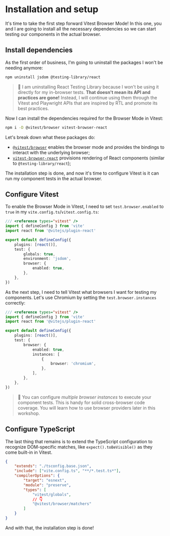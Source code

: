 # Installation and setup

It's time to take the first step forward Vitest Browser Mode! In this one, you and I are going to install all the necessary dependencies so we can start testing our components in the actual browser.

## Install dependencies

As the first order of business, I'm going to uninstall the packages I won't be needing anymore:

```sh nonumber
npm uninstall jsdom @testing-library/react
```

> 🦉 I am uninstalling React Testing Library because I won't be using it directly for my in-browser tests. **That doesn't mean its API and practices are gone!** Instead, I will continue using them through the Vitest and Playwright APIs that are inspired by RTL and promote its best practices.

Now I can install the dependencies required for the Browser Mode in Vitest:

```sh nonumber
npm i -D @vitest/browser vitest-browser-react
```

Let's break down what these packages do:

- [`@vitest/browser`](https://www.npmjs.com/package/@vitest/browser) enables the browser mode and provides the bindings to interact with the underlying browser;
- [`vitest-browser-react`](https://www.npmjs.com/package/vitest-browser-react) provisions rendering of React components (similar to `@testing-library/react`);

The installation step is done, and now it's time to configure Vitest is it can run my component tests in the actual browser.

## Configure Vitest

To enable the Browser Mode in Vitest, I need to set `test.browser.enabled` to `true` in my `vite.config.ts`/`vitest.config.ts`:

```ts filename=vite.config.ts remove=9 add=10-12
/// <reference types="vitest" />
import { defineConfig } from 'vite'
import react from '@vitejs/plugin-react'

export default defineConfig({
	plugins: [react()],
	test: {
		globals: true,
		environment: 'jsdom',
		browser: {
			enabled: true,
		},
	},
})
```

As the next step, I need to tell Vitest what browsers I want for testing my components. Let's use Chromium by setting the `test.browser.instances` correctly:

```ts filename=vite.config.ts add=10-14
/// <reference types="vitest" />
import { defineConfig } from 'vite'
import react from '@vitejs/plugin-react'

export default defineConfig({
	plugins: [react()],
	test: {
		browser: {
			enabled: true,
			instances: [
				{
					browser: 'chromium',
				},
			],
		},
	},
})
```

> 🦉 You can configure _multiple browser instances_ to execute your component tests. This is handy for solid cross-browser code coverage. You will learn how to use browser providers later in this workshop.

## Configure TypeScript

The last thing that remains is to extend the TypeScript configuration to recognize DOM-specific matches, like `expect().toBeVisible()` as they come built-in in Vitest.

```json filename=tsconfig.test.json add=10
{
	"extends": "./tsconfig.base.json",
	"include": ["vite.config.ts", "**/*.test.ts*"],
	"compilerOptions": {
		"target": "esnext",
		"module": "preserve",
		"types": [
			"vitest/globals",
			// 👇
			"@vitest/browser/matchers"
		]
	}
}
```

And with that, the installation step is done!
